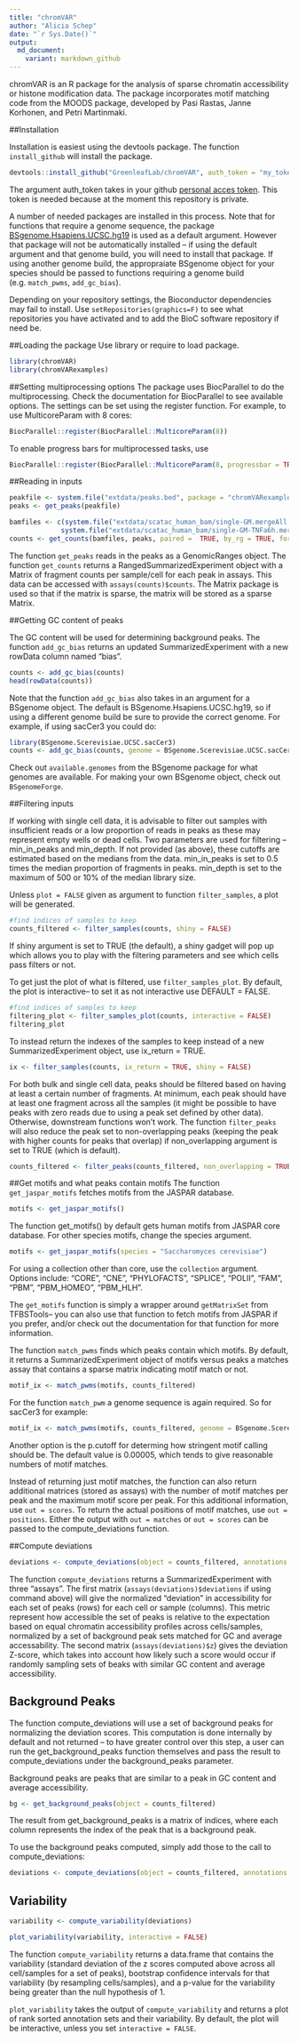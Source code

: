 ```yaml
---
title: "chromVAR"
author: "Alicia Schep"
date: "`r Sys.Date()`"
output:
  md_document:
    variant: markdown_github
---
```


chromVAR is an R package for the analysis of sparse chromatin accessibility or histone modification data.  The package incorporates motif matching code from the MOODS package, developed by Pasi Rastas, Janne Korhonen, and Petri Martinmaki.

##Installation

Installation is easiest using the devtools package.  The function `install_github` will install the package.
```r
devtools::install_github("GreenleafLab/chromVAR", auth_token = "my_token")
```
The argument auth_token takes in your github [personal acces token](https://github.com/settings/applications).  This token is needed because at the moment this repository is private.  

A number of needed packages are installed in this process. Note that for functions that require a genome sequence, the package [BSgenome.Hsapiens.UCSC.hg19](https://bioconductor.org/packages/release/data/annotation/html/BSgenome.Hsapiens.UCSC.hg19.html) is used as a default argument. However that package will not be automatically installed -- if using the default argument and that genome build, you will need to install that package.  If using another genome build, the appropraiate BSgenome object for your species should be passed to functions requiring a genome build (e.g. `match_pwms`, `add_gc_bias`).

Depending on your repository settings, the Bioconductor dependencies may fail to install.  Use `setRepositories(graphics=F)` to see what repositories you have activated and to add the BioC software repository if need be.  

##Loading the package
Use library or require to load package.
```r
library(chromVAR)
library(chromVARexamples)
```

##Setting multiprocessing options
The package uses BiocParallel to do the multiprocessing.  Check the documentation for BiocParallel to see available options.  The settings can be set using the register function.  For example, to use MulticoreParam with 8 cores:
```r
BiocParallel::register(BiocParallel::MulticoreParam(8))
```

To enable progress bars for multiprocessed tasks, use 
```r
BiocParallel::register(BiocParallel::MulticoreParam(8, progressbar = TRUE))
```

##Reading in inputs
```r
peakfile <- system.file("extdata/peaks.bed", package = "chromVARexamples")
peaks <- get_peaks(peakfile)

bamfiles <- c(system.file("extdata/scatac_human_bam/single-GM.mergeAll.bam", package = "chromVARexamples"),
             system.file("extdata/scatac_human_bam/single-GM-TNFa6h.mergeAll.bam", package = "chromVARexamples"))
counts <- get_counts(bamfiles, peaks, paired =  TRUE, by_rg = TRUE, format = "bam", colData = DataFrame(treatment = c("none","TNFa")))
```

The function `get_peaks` reads in the peaks as a GenomicRanges object.  The function `get_counts` returns a RangedSummarizedExperiment object with a Matrix of fragment counts per sample/cell for each peak in assays.  This data can be accessed with `assays(counts)$counts`.  The Matrix package is used so that if the matrix is sparse, the matrix will be stored as a sparse Matrix. 

##Getting GC content of peaks

The GC content will be used for determining background peaks.  The function `add_gc_bias` returns an updated SummarizedExperiment with a new rowData column named "bias".

```r
counts <- add_gc_bias(counts)
head(rowData(counts))
```

Note that the function `add_gc_bias` also takes in an argument for a BSgenome object.  The default is BSgenome.Hsapiens.UCSC.hg19, so if using a different genome build be sure to provide the correct genome. For example, if using sacCer3 you could do:
```r
library(BSgenome.Scerevisiae.UCSC.sacCer3)
counts <- add_gc_bias(counts, genome = BSgenome.Scerevisiae.UCSC.sacCer3)
```

Check out `available.genomes` from the BSgenome package for what genomes are available. For making your own BSgenome object, check out `BSgenomeForge`.  

##Filtering inputs

If working with single cell data, it is advisable to filter out samples with insufficient reads or a low proportion of reads in peaks as these may represent empty wells or dead cells. Two parameters are used for filtering -- min_in_peaks and min_depth.  If not provided (as above), these cutoffs are estimated based on the medians from the data.  min_in_peaks is set to 0.5 times the median proportion of fragments in peaks.  min_depth is set to the maximum of 500 or 10% of the median library size. 

Unless `plot = FALSE` given as argument to function `filter_samples`, a plot will be generated.  

```r
#find indices of samples to keep
counts_filtered <- filter_samples(counts, shiny = FALSE)
```
If shiny argument is set to TRUE (the default), a shiny gadget will pop up which allows you to play with the filtering parameters and see which cells pass filters or not.  

To get just the plot of what is filtered, use `filter_samples_plot`.  By default, the plot is interactive-- to set it as not interactive use DEFAULT = FALSE.

```r
#find indices of samples to keep
filtering_plot <- filter_samples_plot(counts, interactive = FALSE)
filtering_plot
```

To instead return the indexes of the samples to keep instead of a new SummarizedExperiment object, use ix_return = TRUE.
```r
ix <- filter_samples(counts, ix_return = TRUE, shiny = FALSE)
```


For both bulk and single cell data, peaks should be filtered based on having at least a certain number of fragments. At minimum, each peak should have at least one fragment across all the samples (it might be possible to have peaks with zero reads due to using a peak set defined by other data). Otherwise, downstream functions won't work. The function `filter_peaks` will also reduce the peak set to non-overlapping peaks (keeping the peak with higher counts for peaks that overlap) if non_overlapping argument is set to TRUE (which is default). 

```r
counts_filtered <- filter_peaks(counts_filtered, non_overlapping = TRUE)

```


##Get motifs and what peaks contain motifs
The function `get_jaspar_motifs` fetches motifs from the JASPAR database.  
```r
motifs <- get_jaspar_motifs()
```

The function get_motifs() by default gets human motifs from JASPAR core database.  For other species motifs, change the species argument.  
```r
motifs <- get_jaspar_motifs(species = "Saccharomyces cerevisiae")
```
For using a collection other than core, use the `collection` argument.  Options include: "CORE", "CNE", "PHYLOFACTS", "SPLICE", "POLII", "FAM", "PBM", "PBM_HOMEO", "PBM_HLH".

The `get_motifs` function is simply a wrapper around `getMatrixSet` from TFBSTools-- you can also use that function to fetch motifs from JASPAR if you prefer, and/or check out the documentation for that function for more information.  

The function `match_pwms` finds which peaks contain which motifs. By default, it returns a SummarizedExperiment object of motifs versus peaks a matches assay that contains  a sparse matrix indicating motif match or not.

```r
motif_ix <- match_pwms(motifs, counts_filtered)
```

For the function `match_pwm` a genome sequence is again required.  So for sacCer3 for example:

```r
motif_ix <- match_pwms(motifs, counts_filtered, genome = BSgenome.Scerevisiae.UCSC.sacCer3)
```

Another option is the p.cutoff for determing how stringent motif calling should be. The default value is 0.00005, which tends to give reasonable numbers of motif matches.  

Instead of returning just motif matches, the function can also return additional matrices (stored as assays) with the number of motif matches per peak and the maximum motif score per peak.  For this additional information, use `out = scores`.  To return the actual positions of motif matches, use `out = positions`. Either the output with `out = matches` or `out = scores` can be passed to the compute_deviations function.

##Compute deviations
```r
deviations <- compute_deviations(object = counts_filtered, annotations = motif_ix)
```

The function `compute_deviations` returns a SummarizedExperiment with three "assays". The first matrix (`assays(deviations)$deviations` if using command above) will give the normalized "deviation" in accessibility for each set of peaks (rows) for each cell or sample (columns). This metric represent how accessible the set of peaks is relative to the expectation based on equal chromatin accessibility profiles across cells/samples, normalized by a set of background peak sets matched for GC and average accessability.  The second matrix (`assays(deviations)$z`) gives the deviation Z-score, which takes into account how likely such a score would occur if randomly sampling sets of beaks with similar GC content and average accessibility.  

## Background Peaks

The function compute_deviations will use a set of background peaks for normalizing the deviation scores.  This computation is done internally by default and not returned -- to have greater control over this step, a user can run the get_background_peaks function themselves and pass the result to compute_deviations under the background_peaks parameter.


Background peaks are peaks that are similar to a peak in GC content and average accessibility.

```r
bg <- get_background_peaks(object = counts_filtered)
```

The result from get_background_peaks is a matrix of indices, where each column represents the index of the peak that is a background peak.

To use the background peaks computed, simply add those to the call to compute_deviations:

```r
deviations <- compute_deviations(object = counts_filtered, annotations = motif_ix, background_peaks = bg)
```


## Variability

```r
variability <- compute_variability(deviations)

plot_variability(variability, interactive = FALSE) 
```

The function `compute_variability` returns a data.frame that contains the variability (standard deviation of the z scores computed above across all cell/samples for a set of peaks), bootstrap confidence intervals for that variability (by resampling cells/samples), and a p-value for the variability being greater than the null hypothesis of 1.  

`plot_variability` takes the output of `compute_variability` and returns a plot of rank sorted annotation sets and their variability. By default, the plot will be interactive, unless you set `interactive = FALSE`.

